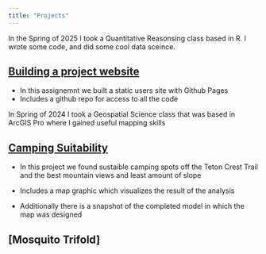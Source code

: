 ```yaml
---
title: "Projects"
---
```


In the Spring of 2025 I took a Quantitative Reasonsing class based in R. I wrote some code, and did some cool data sceince.

## [Building a project website]()

-   In this assignemnt we built a static users site with Github Pages
-   Includes a github repo for access to all the code

In Spring of 2024 I took a Geospatial Science class that was based in ArcGIS Pro where I gained useful mapping skills

## [Camping Suitability]()

-   In this project we found sustaible camping spots off the Teton Crest Trail and the best mountain views and least amount of slope

-   Includes a map graphic which visualizes the result of the analysis

-   Additionally there is a snapshot of the completed model in which the map was designed

## \[Mosquito Trifold\]
